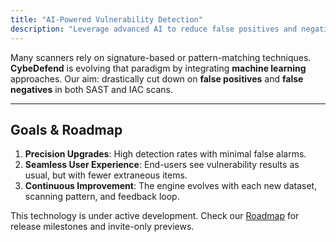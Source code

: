 ```yaml
---
title: "AI-Powered Vulnerability Detection"
description: "Leverage advanced AI to reduce false positives and negatives in code and infrastructure scans."
---
```


Many scanners rely on signature-based or pattern-matching techniques. **CybeDefend** is evolving that paradigm by integrating **machine learning** approaches. Our aim: drastically cut down on **false positives** and **false negatives** in both SAST and IAC scans.

---

## Goals & Roadmap

1. **Precision Upgrades**: High detection rates with minimal false alarms.
2. **Seamless User Experience**: End-users see vulnerability results as usual, but with fewer extraneous items.
3. **Continuous Improvement**: The engine evolves with each new dataset, scanning pattern, and feedback loop.

<Warning>
This technology is under active development. Check our <a href="https://progress.cybedefend.com/en/roadmap">Roadmap</a> for release milestones and invite-only previews.
</Warning>
